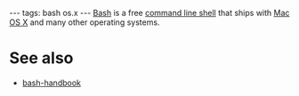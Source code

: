 ---
tags: bash os.x
---
[[Bash]] is a free [[command line shell]] that ships with [[Mac OS X]] and many other operating systems.

= See also =

* [https://github.com/denysdovhan/bash-handbook bash-handbook]
